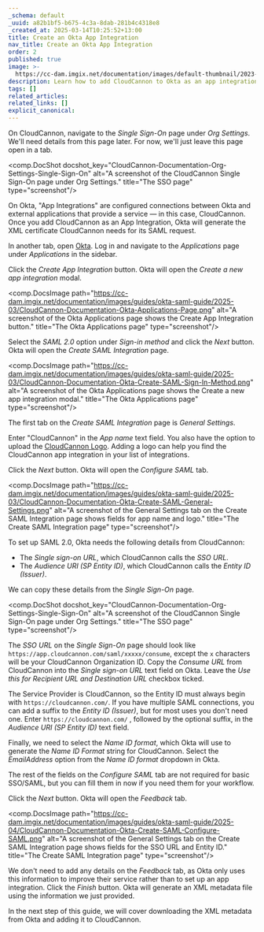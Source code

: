 ```yaml
---
_schema: default
_uuid: a82b1bf5-b675-4c3a-8dab-281b4c4318e8
_created_at: 2025-03-14T10:25:52+13:00
title: Create an Okta App Integration
nav_title: Create an Okta App Integration
order: 2
published: true
image: >-
  https://cc-dam.imgix.net/documentation/images/default-thumbnail/2023-Q4/CloudCannon-Documentation-Thumbnail.png
description: Learn how to add CloudCannon to Okta as an app integration.
tags: []
related_articles:
related_links: []
explicit_canonical:
---
```

On CloudCannon, navigate to the *Single Sign-On* page under *Org Settings*. We'll need details from this page later. For now, we'll just leave this page open in a tab.

<comp.DocShot docshot_key="CloudCannon-Documentation-Org-Settings-Single-Sign-On" alt="A screenshot of the CloudCannon Single Sign-On page under Org Settings." title="The SSO page" type="screenshot"/>

On Okta, "App Integrations" are configured connections between Okta and external applications that provide a service — in this case, CloudCannon. Once you add CloudCannon as an App Integration, Okta will generate the XML certificate CloudCannon needs for its SAML request.

In another tab, open [Okta](https://www.okta.com/). Log in and navigate to the *Applications* page under *Applications* in the sidebar.

Click the *Create App Integration* button. Okta will open the *Create a new app integration* modal.

<comp.DocsImage path="https://cc-dam.imgix.net/documentation/images/guides/okta-saml-guide/2025-03/CloudCannon-Documentation-Okta-Applications-Page.png" alt="A screenshot of the Okta Applications page shows the Create App Integration button." title="The Okta Applications page" type="screenshot"/>

Select the *SAML 2.0* option under *Sign-in method* and click the *Next* button. Okta will open the *Create SAML Integration* page.

<comp.DocsImage path="https://cc-dam.imgix.net/documentation/images/guides/okta-saml-guide/2025-03/CloudCannon-Documentation-Okta-Create-SAML-Sign-In-Method.png" alt="A screenshot of the Okta Applications page shows the Create a new app integration modal." title="The Okta Applications page" type="screenshot"/>

The first tab on the *Create SAML Integration* page is *General Settings*.

Enter "CloudCannon" in the *App name* text field. You also have the option to upload the [CloudCannon Logo](https://cc-dam.imgix.net/documentation/images/icons/CloudCannon-Logo-Blue.svg). Adding a logo can help you find the CloudCannon app integration in your list of integrations.

Click the *Next* button. Okta will open the *Configure SAML* tab.

<comp.DocsImage path="https://cc-dam.imgix.net/documentation/images/guides/okta-saml-guide/2025-03/CloudCannon-Documentation-Okta-Create-SAML-General-Settings.png" alt="A screenshot of the General Settings tab on the Create SAML Integration page shows fields for app name and logo." title="The Create SAML Integration page" type="screenshot"/>

To set up SAML 2.0, Okta needs the following details from CloudCannon:

* The *Single sign-on URL*, which CloudCannon calls the *SSO URL*.
* The *Audience URI (SP Entity ID)*, which CloudCannon calls the *Entity ID (Issuer)*.

We can copy these details from the *Single Sign-On* page.

<comp.DocShot docshot_key="CloudCannon-Documentation-Org-Settings-Single-Sign-On" alt="A screenshot of the CloudCannon Single Sign-On page under Org Settings." title="The SSO page" type="screenshot"/>

The *SSO URL* on the *Single Sign-On* page should look like `https://app.cloudcannon.com/saml/xxxxx/consume`, except the `x` characters will be your CloudCannon Organization ID. Copy the *Consume URL* from CloudCannon into the *Single sign-on URL* text field on Okta. Leave the *Use this for Recipient URL and Destination URL* checkbox ticked.

The Service Provider is CloudCannon, so the Entity ID must always begin with `https://cloudcannon.com/`. If you have multiple SAML connections, you can add a suffix to the *Entity ID (Issuer)*, but for most uses you don't need one. Enter `https://cloudcannon.com/` , followed by the optional suffix, in the *Audience URI (SP Entity ID)* text field.

Finally, we need to select the *Name ID format*, which Okta will use to generate the *Name ID Format* string for CloudCannon. Select the *EmailAddress* option from the *Name ID format* dropdown in Okta.

The rest of the fields on the *Configure SAML* tab are not required for basic SSO/SAML, but you can fill them in now if you need them for your workflow.

Click the *Next* button. Okta will open the *Feedback* tab.

<comp.DocsImage path="https://cc-dam.imgix.net/documentation/images/guides/okta-saml-guide/2025-04/CloudCannon-Documentation-Okta-Create-SAML-Configure-SAML.png" alt="A screenshot of the General Settings tab on the Create SAML Integration page shows fields for the SSO URL and Entity ID." title="The Create SAML Integration page" type="screenshot"/>

We don't need to add any details on the *Feedback* tab, as Okta only uses this information to improve their service rather than to set up an app integration. Click the *Finish* button. Okta will generate an XML metadata file using the information we just provided.

In the next step of this guide, we will cover downloading the XML metadata from Okta and adding it to CloudCannon.